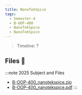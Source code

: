 ```yaml
---
title: NanoTekSpice
tags:
  - Semester-4
  - B-OOP-400
  - NanoTekSpice
  - NanoTekSpice
---
```

> Timeline: ?


## Files 📂

:::note 2025 Subject and Files
- [B-OOP-400_nanotekspice.zip](https://github.com/Studio-17/Epitech-Subjects/raw/main/Semester-4/B-OOP-400/NanoTekSpice/NanoTekSpice/B-OOP-400_nanotekspice.zip)
- [B-OOP-400_nanotekspice.pdf](https://github.com/Studio-17/Epitech-Subjects/raw/main/Semester-4/B-OOP-400/NanoTekSpice/NanoTekSpice/B-OOP-400_nanotekspice.pdf)
:::

